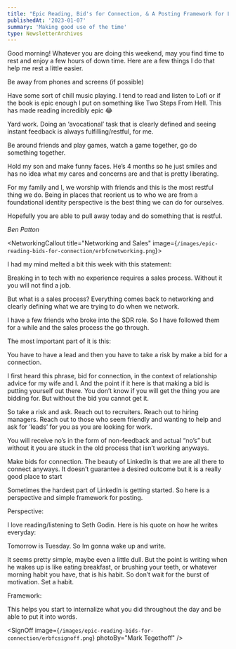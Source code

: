 ```yaml
---
title: "Epic Reading, Bid's for Connection, & A Posting Framework for LinkedIn"
publishedAt: '2023-01-07'
summary: 'Making good use of the time'
type: NewsletterArchives
---
```


Good morning!
Whatever you are doing this weekend, may you find time to rest and enjoy a few hours of down time. Here are a few things I do that help me rest a little easier.

Be away from phones and screens (if possible)

Have some sort of chill music playing. I tend to read and listen to Lofi or if the book is epic enough I put on something like Two Steps From Hell. This has made reading incredibly epic 😂

Yard work. Doing an ‘avocational’ task that is clearly defined and seeing instant feedback is always fulfilling/restful, for me.

Be around friends and play games, watch a game together, go do something together.

Hold my son and make funny faces. He’s 4 months so he just smiles and has no idea what my cares and concerns are and that is pretty liberating.

For my family and I, we worship with friends and this is the most restful thing we do. Being in places that reorient us to who we are from a foundational identity perspective is the best thing we can do for ourselves.

Hopefully you are able to pull away today and do something that is restful.

_Ben Patton_

<NetworkingCallout title="Networking and Sales" image={`/images/epic-reading-bids-for-connection/erbfcnetworking.png`}>

I had my mind melted a bit this week with this statement:

Breaking in to tech with no experience requires a sales process. Without it you will not find a job.

But what is a sales process? Everything comes back to networking and clearly defining what we are trying to do when we network.

I have a few friends who broke into the SDR role. So I have followed them for a while and the sales process the go through.

The most important part of it is this:

You have to have a lead and then you have to take a risk by make a bid for a connection.

I first heard this phrase, bid for connection, in the context of relationship advice for my wife and I. And the point if it here is that making a bid is putting yourself out there. You don’t know if you will get the thing you are bidding for. But without the bid you cannot get it.

So take a risk and ask. Reach out to recruiters. Reach out to hiring managers. Reach out to those who seem friendly and wanting to help and ask for ‘leads’ for you as you are looking for work.

You will receive no’s in the form of non-feedback and actual “no’s” but without it you are stuck in the old process that isn’t working anyways.

Make bids for connection. The beauty of LinkedIn is that we are all there to connect anyways. It doesn’t guarantee a desired outcome but it is a really good place to start

</NetworkingCallout>

<LinkedInCallout>
Sometimes the hardest part of LinkedIn is getting started. So here is a perspective and simple framework for posting.

Perspective:

I love reading/listening to Seth Godin. Here is his quote on how he writes everyday:

Tomorrow is Tuesday. So Im gonna wake up and write.

It seems pretty simple, maybe even a little dull. But the point is writing when he wakes up is like eating breakfast, or brushing your teeth, or whatever morning habit you have, that is his habit. So don’t wait for the burst of motivation. Set a habit.

Framework:

This helps you start to internalize what you did throughout the day and be able to put it into words.

</LinkedInCallout>

<SignOff
  image={`/images/epic-reading-bids-for-connection/erbfcsignoff.png`}
  photoBy="Mark Tegethoff"
/>
